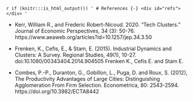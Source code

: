 `r if (knitr:::is_html_output()) '
# References {-}
<div id="refs"></div>
'`

- Kerr, William R., and Frederic Robert-Nicoud. 2020. "Tech Clusters." Journal of Economic Perspectives, 34 (3): 50-76. https://www.aeaweb.org/articles?id=10.1257/jep.34.3.50

- Frenken, K., Cefis, E., & Stam, E. (2015). Industrial Dynamics and Clusters: A Survey. Regional Studies, 49(1), 10-27. doi:10.1080/00343404.2014.904505
Frenken K., Cefis E. and Stam E. 

- Combes, P.-P., Duranton, G., Gobillon, L., Puga, D. and Roux, S. (2012), The Productivity Advantages of Large Cities: Distinguishing Agglomeration From Firm Selection. Econometrica, 80: 2543-2594. https://doi.org/10.3982/ECTA8442


